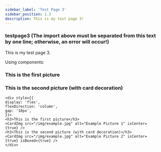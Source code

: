 ```yaml
---
sidebar_label: 'Test Page 3'
sidebar_position: 1.3
description: This is my test page 3! 
---
```

<!-- The import statement must be placed here -->

### testpage3 (The import above must be separated from this text by one line; otherwise, an error will occur!) 

This is my test page 3. 

Using components:
<div style={{
display: 'flex',
flexDirection: 'column',
gap: '10px',
}}>
<h3>This is the first picture</h3>
<CardImg src="/img/example.jpg" alt="Example Picture 1" isCenter={true} />
<h3>This is the second picture (with card decoration)</h3>
<CardImg src="/img/example.jpg" alt="Example Picture 2" isCenter={true} isBoxed={true} />
</div>

```
<div style={{
display: 'flex',
flexDirection: 'column',
gap: '10px',
}}>
<h3>This is the first picture</h3>
<CardImg src="/img/example.jpg" alt="Example Picture 1" isCenter={true} />
<h3>This is the second picture (with card decoration)</h3>
<CardImg src="/img/example.jpg" alt="Example Picture 2" isCenter={true} isBoxed={true} />
</div>
```